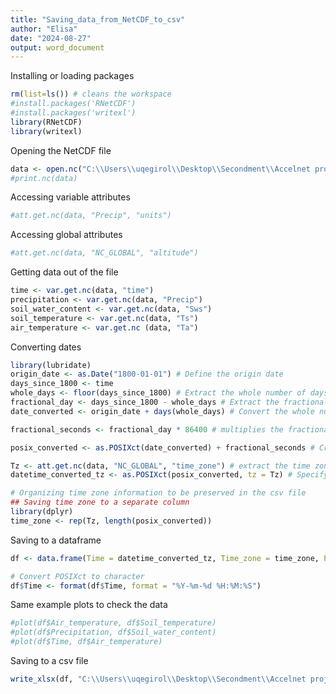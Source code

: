 ```yaml
---
title: "Saving_data_from_NetCDF_to_csv"
author: "Elisa"
date: "2024-08-27"
output: word_document
---
```


Installing or loading packages
```r
rm(list=ls()) # cleans the workspace
#install.packages('RNetCDF')
#install.packages('writexl')
library(RNetCDF)
library(writexl)
```

Opening the NetCDF file
```r
data <- open.nc("C:\\Users\\uqegirol\\Desktop\\Secondment\\Accelnet project\\NetCDF_files\\Ridgefield_L6_20160101_20240202.nc", header=TRUE, fill = TRUE) #  imports the file with the data
#print.nc(data)
```
Accessing variable attributes
```r
#att.get.nc(data, "Precip", "units")
```
Accessing global attributes
```r
#att.get.nc(data, "NC_GLOBAL", "altitude")
```

Getting data out of the file
```r
time <- var.get.nc(data, "time")
precipitation <- var.get.nc(data, "Precip")
soil_water_content <- var.get.nc(data, "Sws")
soil_temperature <- var.get.nc(data, "Ts")
air_temperature <- var.get.nc (data, "Ta")
```

Converting dates
```r
library(lubridate)
origin_date <- as.Date("1800-01-01") # Define the origin date
days_since_1800 <- time
whole_days <- floor(days_since_1800) # Extract the whole number of days
fractional_day <- days_since_1800 - whole_days # Extract the fractional part of days
date_converted <- origin_date + days(whole_days) # Convert the whole number of days to a Date object

fractional_seconds <- fractional_day * 86400 # multiplies the fractional day for the number of seconds in a day. Returns the number of seconds

posix_converted <- as.POSIXct(date_converted) + fractional_seconds # Create a POSIXct object with the date and fractional seconds

Tz <- att.get.nc(data, "NC_GLOBAL", "time_zone") # extract the time zone
datetime_converted_tz <- as.POSIXct(posix_converted, tz = Tz) # Specify the time zone when creating the POSIXct object. To create a csv file this is commented out because we cannot retain the time zone information in a csv

# Organizing time zone information to be preserved in the csv file
## Saving time zone to a separate column
library(dplyr)
time_zone <- rep(Tz, length(posix_converted))
```

Saving to a dataframe
```r
df <- data.frame(Time = datetime_converted_tz, Time_zone = time_zone, Precipitation = precipitation, Soil_water_content = soil_water_content, Soil_temperature = soil_temperature, Air_temperature = air_temperature)

# Convert POSIXct to character
df$Time <- format(df$Time, format = "%Y-%m-%d %H:%M:%S")
```

Same example plots to check the data
```r
#plot(df$Air_temperature, df$Soil_temperature)
#plot(df$Precipitation, df$Soil_water_content)
#plot(df$Time, df$Air_temperature)
```

Saving to a csv file
```r
write_xlsx(df, "C:\\Users\\uqegirol\\Desktop\\Secondment\\Accelnet project\\NetCDF_files\\Ridgefield_L6_20160101_20240202.csv")
```